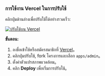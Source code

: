 ### การใช้งาน Vercel ในการปรับใช้

คลิกปุ่มด้านล่างเพื่อปรับใช้ได้อย่างรวดเร็ว:

[![ปรับใช้บน Vercel](https://vercel.com/button)](https://vercel.com/new/clone?demo-description=PPanel%20is%20a%20pure%2C%20professional%2C%20and%20perfect%20open-source%20proxy%20panel%20tool%2C%20designed%20to%20be%20your%20ideal%20choice%20for%20learning%20and%20practical%20use&demo-image=https%3A%2F%2Furlscan.io%2Fliveshot%2F%3Fwidth%3D1920%26height%3D1080%26url%3Dhttps%3A%2F%2Fadmin.ppanel.dev&demo-title=PPanel%20Admin%20Web&demo-url=https%3A%2F%2Fadmin.ppanel.dev%2F&from=.&project-name=ppanel-admin-web&repository-name=ppanel-web&repository-url=https%3A%2F%2Fgithub.com%2Fperfect-panel%2Fppanel-web&root-directory=apps%2Fadmin&skippable-integrations=1)

**ขั้นตอน:**

1. ลงชื่อเข้าใช้หรือสมัครสมาชิกที่ [Vercel](https://vercel.com/)。
2. คลิกปุ่มปรับใช้, fork โครงการและเลือก `apps/admin`。
3. ตั้งค่าตัวแปรสภาพแวดล้อม。
4. คลิก **Deploy** เพื่อเริ่มการปรับใช้。


<Giscus />
